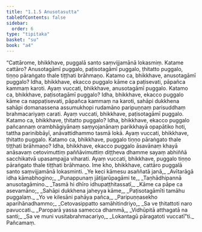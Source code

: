 ```yaml
---
title: "1.1.5 Anusotasutta"
tableOfContents: false
sidebar:
  order: 6
type: "tipitaka"
basket: "su"
book: "a4"
---
```



<DynamicBreadcrumb />

<Division number="5" book="a4" bookNo="15" page="311">

<Paragraph number="25" book="a4">
“Cattārome, bhikkhave, puggalā santo saṃvijjamānā lokasmiṃ. Katame cattāro? Anusotagāmī puggalo, paṭisotagāmī puggalo, ṭhitatto puggalo, tiṇṇo pāraṅgato thale tiṭṭhati brāhmaṇo. Katamo ca, bhikkhave, anusotagāmī puggalo? Idha, bhikkhave, ekacco puggalo kāme ca paṭisevati, pāpañca kammaṃ karoti. Ayaṃ vuccati, bhikkhave, anusotagāmī puggalo.
</Paragraph>

<Paragraph number="26" book="a4">
Katamo ca, bhikkhave, paṭisotagāmī puggalo? Idha, bhikkhave, ekacco puggalo kāme ca nappaṭisevati, pāpañca kammaṃ na karoti, sahāpi dukkhena sahāpi domanassena assumukhopi rudamāno paripuṇṇaṃ parisuddhaṃ brahmacariyaṃ carati. Ayaṃ vuccati, bhikkhave, paṭisotagāmī puggalo.
</Paragraph>

<Paragraph number="27" book="a4">
Katamo ca, bhikkhave, ṭhitatto puggalo? Idha, bhikkhave, ekacco puggalo pañcannaṃ orambhāgiyānaṃ saṃyojanānaṃ parikkhayā opapātiko hoti, tattha parinibbāyī, anāvattidhammo tasmā lokā. Ayaṃ vuccati, bhikkhave, ṭhitatto puggalo.
</Paragraph>

<Paragraph number="28" book="a4">
Katamo ca, bhikkhave, puggalo tiṇṇo pāraṅgato thale tiṭṭhati brāhmaṇo? Idha, bhikkhave, ekacco puggalo āsavānaṃ khayā anāsavaṃ cetovimuttiṃ paññāvimuttiṃ diṭṭheva dhamme sayaṃ abhiññā sacchikatvā upasampajja viharati. Ayaṃ vuccati, bhikkhave, puggalo tiṇṇo pāraṅgato thale tiṭṭhati brāhmaṇo. Ime kho, bhikkhave, cattāro puggalā santo saṃvijjamānā lokasminti.
</Paragraph>

<Paragraph number="29" type="verses" book="a4">
_Ye keci kāmesu asaññatā janā,_  
_Avītarāgā idha kāmabhogino;_  
_Punappunaṃ jātijarūpagāmi te,_  
_Taṇhādhipannā anusotagāmino._  

</Paragraph>

<Paragraph number="30" type="verses" book="a4">
_Tasmā hi dhīro idhupaṭṭhitassatī,_  
_Kāme ca pāpe ca asevamāno;_  
_Sahāpi dukkhena jaheyya kāme,_  
_Paṭisotagāmīti tamāhu puggalaṃ._  

</Paragraph>

<Paragraph number="31" type="verses" book="a4">
_Yo ve kilesāni pahāya pañca,_  
_Paripuṇṇasekho aparihānadhammo;_  
_Cetovasippatto samāhitindriyo,_  
_Sa ve ṭhitattoti naro pavuccati._  

</Paragraph>

<Paragraph number="32" type="verses" book="a4">
_Paroparā yassa samecca dhammā,_  
_Vidhūpitā atthagatā na santi;_  
_Sa ve muni vusitabrahmacariyo,_  
_Lokantagū pāragatoti vuccatī”ti._  


</Paragraph>
</Division>

<Paragraph number="33" type="center" book="a4">
Pañcamaṃ.
</Paragraph>